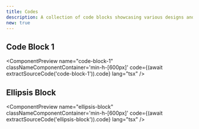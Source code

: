 ```yaml
---
title: Codes
description: A collection of code blocks showcasing various designs and functionalities
new: true
---
```



## Code Block 1

<ComponentPreview
  name="code-block-1"
  classNameComponentContainer='min-h-[600px]'
  code={(await extractSourceCode('code-block-1')).code}
  lang="tsx"
/>

## Ellipsis Block

<ComponentPreview
  name="ellipsis-block"
  classNameComponentContainer='min-h-[600px]'
  code={(await extractSourceCode('ellipsis-block')).code}
  lang="tsx"
/>
